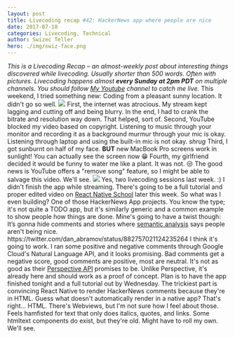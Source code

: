 ```yaml
---
layout: post
title: Livecoding recap #42: HackerNews app where people are nice
date: 2017-07-10
categories: Livecoding, Technical
author: Swizec Teller
hero: ./img/swiz-face.png
---
```


_This is a Livecoding Recap – an almost-weekly post about interesting things discovered while livecoding. Usually shorter than 500 words. Often with pictures. Livecoding happens almost **every Sunday at 2pm PDT** on multiple channels. You should follow [My Youtube](https://www.youtube.com/TheSwizec) channel to catch me live._ This weekend, I tried something new: Coding from a pleasant sunny location. It didn't go so well. ![](./img/swiz-face.png) First, the internet was atrocious. My stream kept lagging and cutting off and being blurry. In the end, I had to crank the bitrate and resolution way down. That helped, sort of. Second, YouTube blocked my video based on copyright. Listening to music through your monitor and recording it as a background murmur through your mic is okay. Listening through laptop and using the built-in mic is not okay. _shrug_ Third, I got sunburnt on half of my face. **BUT** new MacBook Pro screens work in sunlight! You can actually see the screen now 😁 Fourth, my girlfriend decided it would be funny to water me like a plant. It was not. 😒 The good news is YouTube offers a "remove song" feature, so I might be able to salvage this video. We'll see. ![](./img/YT-screenshot.png)   Yes, two livecoding sessions last week. :) I didn't finish the app while streaming. There's going to be a full tutorial and proper edited video on [React Native School](http://school.shoutem.com/) later this week. So what was I even building? One of those HackerNews App projects. You know the type; it's not quite a TODO app, but it's similarly generic and a common example to show people how things are done. Mine's going to have a twist though: It’s gonna hide comments and stories where [semantic analysis](https://cloud.google.com/natural-language/) says people aren't being nice. https&#x3A;//twitter.com/dan_abramov/status/882757021124235264 I think it's going to work. I ran some positive and negative comments through Google Cloud's Natural Language API, and it looks promising. Bad comments get a negative score, good comments are positive, most are neutral. It's not as good as their [Perspective API](https://www.perspectiveapi.com/#/) promises to be. Unlike Perspective, it's already here and should work as a proof of concept. Plan is to have the app finished tonight and a full tutorial out by Wednesday. The trickiest part is convincing React Native to render HackerNews comments because they're in HTML. Guess what doesn't automatically render in a native app? That's right… HTML. There's Webviews, but I'm not sure how I feel about those. Feels hamfisted for text that only does italics, quotes, and links. Some htmltext components do exist, but they're old. Might have to roll my own. We'll see.

